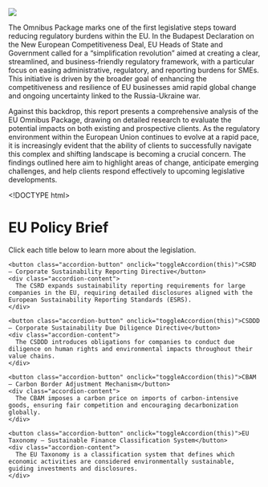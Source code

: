 ![](EUHeader.png){fig-align="center"}

The Omnibus Package marks one of the first legislative steps toward reducing regulatory burdens within the EU. In the Budapest Declaration on the New European Competitiveness Deal, EU Heads of State and Government called for a “simplification revolution” aimed at creating a clear, streamlined, and business-friendly regulatory framework, with a particular focus on easing administrative, regulatory, and reporting burdens for SMEs. This initiative is driven by the broader goal of enhancing the competitiveness and resilience of EU businesses amid rapid global change and ongoing uncertainty linked to the Russia-Ukraine war.

Against this backdrop, this report presents a comprehensive analysis of the EU Omnibus Package, drawing on detailed research to evaluate the potential impacts on both existing and prospective clients. As the regulatory environment within the European Union continues to evolve at a rapid pace, it is increasingly evident that the ability of clients to successfully navigate this complex and shifting landscape is becoming a crucial concern. The findings outlined here aim to highlight areas of change, anticipate emerging challenges, and help clients respond effectively to upcoming legislative developments.

<!DOCTYPE html>
<html lang="en">
<head>
  <meta charset="UTF-8" />
  <title>EU Policy Brief</title>
  <style>
    .accordion-button {
      background-color: #eee;
      padding: 1em;
      cursor: pointer;
      width: 100%;
      border: none;
      text-align: left;
      outline: none;
      font-size: 1.1em;
      transition: background-color 0.3s ease;
    }

    .accordion-button:hover {
      background-color: #ccc;
    }

    .accordion-content {
      display: none;
      padding: 0.5em 1em;
      border-top: 1px solid #ccc;
    }

    .active + .accordion-content {
      display: block;
    }
  </style>
</head>
<body>
  <h1>EU Policy Brief</h1>
  <p>Click each title below to learn more about the legislation.</p>

  <div class="accordion-item">
    <button class="accordion-button" onclick="toggleAccordion(this)">CSRD – Corporate Sustainability Reporting Directive</button>
    <div class="accordion-content">
      The CSRD expands sustainability reporting requirements for large companies in the EU, requiring detailed disclosures aligned with the European Sustainability Reporting Standards (ESRS).
    </div>
  </div>

  <div class="accordion-item">
    <button class="accordion-button" onclick="toggleAccordion(this)">CSDDD – Corporate Sustainability Due Diligence Directive</button>
    <div class="accordion-content">
      The CSDDD introduces obligations for companies to conduct due diligence on human rights and environmental impacts throughout their value chains.
    </div>
  </div>

  <div class="accordion-item">
    <button class="accordion-button" onclick="toggleAccordion(this)">CBAM – Carbon Border Adjustment Mechanism</button>
    <div class="accordion-content">
      The CBAM imposes a carbon price on imports of carbon-intensive goods, ensuring fair competition and encouraging decarbonization globally.
    </div>
  </div>

  <div class="accordion-item">
    <button class="accordion-button" onclick="toggleAccordion(this)">EU Taxonomy – Sustainable Finance Classification System</button>
    <div class="accordion-content">
      The EU Taxonomy is a classification system that defines which economic activities are considered environmentally sustainable, guiding investments and disclosures.
    </div>
  </div>

  <script>
    function toggleAccordion(button) {
      const currentlyActive = document.querySelector('.accordion-button.active');
      if (currentlyActive && currentlyActive !== button) {
        currentlyActive.classList.remove('active');
        currentlyActive.nextElementSibling.style.display = 'none';
      }

      button.classList.toggle('active');
      const content = button.nextElementSibling;
      content.style.display = content.style.display === 'block' ? 'none' : 'block';
    }
  </script>
</body>
</html>
